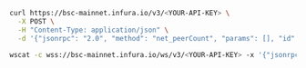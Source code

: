 
<Tabs>
  <TabItem value="cURL">

```bash
curl https://bsc-mainnet.infura.io/v3/<YOUR-API-KEY> \
  -X POST \
  -H "Content-Type: application/json" \
  -d '{"jsonrpc": "2.0", "method": "net_peerCount", "params": [], "id": 1}'
```

  </TabItem>
  <TabItem value="WSS">

```bash
wscat -c wss://bsc-mainnet.infura.io/ws/v3/<YOUR-API-KEY> -x '{"jsonrpc": "2.0", "method": "net_peerCount", "params": [], "id": 1}'
```

  </TabItem>
</Tabs>
